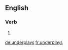 ==English==

===Verb===
{{head|en|verb form}}

# {{en-third-person singular of|underplay}}

[[de:underplays]]
[[fr:underplays]]